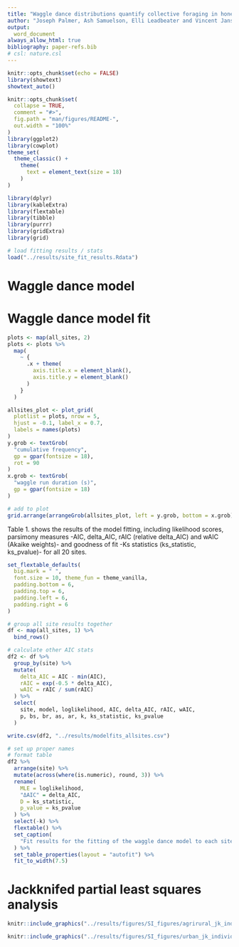 ```yaml
---
title: "Waggle dance distributions quantify collective foraging in honey bee colonies: Supplementary material"
author: "Joseph Palmer, Ash Samuelson, Elli Leadbeater and Vincent Jansen"
output:
  word_document
always_allow_html: true
bibliography: paper-refs.bib
# csl: nature.csl
---
```

```r
knitr::opts_chunk$set(echo = FALSE)
library(showtext)
showtext_auto()

knitr::opts_chunk$set(
  collapse = TRUE,
  comment = "#>",
  fig.path = "man/figures/README-",
  out.width = "100%"
)
library(ggplot2)
library(cowplot)
theme_set(
  theme_classic() +
    theme(
      text = element_text(size = 18)
    )
)

library(dplyr)
library(kableExtra)
library(flextable)
library(tibble)
library(purrr)
library(gridExtra)
library(grid)

# load fitting results / stats
load("../results/site_fit_results.Rdata")
```


# Waggle dance model

# Waggle dance model fit

```r
plots <- map(all_sites, 2)
plots <- plots %>%
  map(
    ~ {
      .x + theme(
        axis.title.x = element_blank(),
        axis.title.y = element_blank()
      )
    }
  )

allsites_plot <- plot_grid(
  plotlist = plots, nrow = 5,
  hjust = -0.1, label_x = 0.7,
  labels = names(plots)
)
y.grob <- textGrob(
  "cumulative frequency",
  gp = gpar(fontsize = 18),
  rot = 90
)
x.grob <- textGrob(
  "waggle run duration (s)",
  gp = gpar(fontsize = 18)
)

# add to plot
grid.arrange(arrangeGrob(allsites_plot, left = y.grob, bottom = x.grob))
```

Table 1. shows the results of the model fitting, including likelihood scores, parsimony measures -AIC, delta_AIC, rAIC (relative delta_AIC) and wAIC (Akaike weights)- and goodness of fit -Ks statistics (ks_statistic, ks_pvalue)- for all 20 sites.

```r
set_flextable_defaults(
  big.mark = " ",
  font.size = 10, theme_fun = theme_vanilla,
  padding.bottom = 6,
  padding.top = 6,
  padding.left = 6,
  padding.right = 6
)

# group all site results together
df <- map(all_sites, 1) %>%
  bind_rows()

# calculate other AIC stats
df2 <- df %>%
  group_by(site) %>%
  mutate(
    delta_AIC = AIC - min(AIC),
    rAIC = exp(-0.5 * delta_AIC),
    wAIC = rAIC / sum(rAIC)
  ) %>%
  select(
    site, model, loglikelihood, AIC, delta_AIC, rAIC, wAIC,
    p, bs, br, as, ar, k, ks_statistic, ks_pvalue
  )

write.csv(df2, "../results/modelfits_allsites.csv")

# set up proper names
# format table
df2 %>%
  arrange(site) %>%
  mutate(across(where(is.numeric), round, 3)) %>%
  rename(
    MLE = loglikelihood,
    "ΔAIC" = delta_AIC,
    D = ks_statistic,
    p_value = ks_pvalue
  ) %>%
  select(-k) %>%
  flextable() %>%
  set_caption(
    "Fit results for the fitting of the waggle dance model to each site."
  ) %>%
  set_table_properties(layout = "autofit") %>%
  fit_to_width(7.5)
```

# Jackknifed partial least squares analysis

```r
knitr::include_graphics("../results/figures/SI_figures/agrirural_jk_individual_loadings.png")
```

```r
knitr::include_graphics("../results/figures/SI_figures/urban_jk_individual_loadings.png")
```